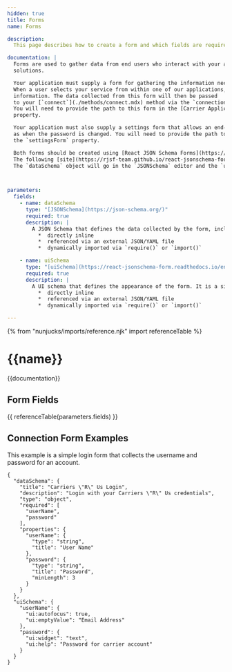 ```yaml
---
hidden: true
title: Forms
name: Forms

description:
  This page describes how to create a form and which fields are required.

documentation: |
  Forms are used to gather data from end users who interact with your application from within one of our e-commerce
  solutions.

  Your application must supply a form for gathering the information necessary to connect a user to your backend API or service.
  When a user selects your service from within one of our applications, your form will be presented to collect the requested
  information. The data collected from this form will then be passed
  to your [`connect`](./methods/connect.mdx) method via the `connectionFormData` parameter where you can use it to authenticate the user.
  You will need to provide the path to this form in the [Carrier Application definition](./carrier.mdx) file in the `connectionForm`
  property.

  Your application must also supply a settings form that allows an end-user to update their connection information, such
  as when the password is changed. You will need to provide the path to this form in the Carrier Application definition file in
  the `settingsForm` property.

  Both forms should be created using [React JSON Schema Forms](https://github.com/rjsf-team/react-jsonschema-form).
  The following [site](https://rjsf-team.github.io/react-jsonschema-form/) can be used to test and create your own forms.
  The `dataSchema` object will go in the `JSONSchema` editor and the `uiSchema` object will go in the `UISchema` editor.



parameters:
  fields:
    - name: dataSchema
      type: "[JSONSchema](https://json-schema.org/)"
      required: true
      description: |
        A JSON Schema that defines the data collected by the form, including its constraints. It is a single value that can be provided in multiple different ways.
          *  directly inline
          *  referenced via an external JSON/YAML file
          *  dynamically imported via `require()` or `import()`

    - name: uiSchema
      type: "[uiSchema](https://react-jsonschema-form.readthedocs.io/en/latest/api-reference/uiSchema/)"
      required: true
      description: |
        A UI schema that defines the appearance of the form. It is a single value that can be provided in multiple different ways.
          *  directly inline
          *  referenced via an external JSON/YAML file
          *  dynamically imported via `require()` or `import()`

---
```

{% from "nunjucks/imports/reference.njk" import referenceTable %}

{{name}}
===============================================
{{documentation}}


Form Fields
-----------------------------------------------
{{ referenceTable(parameters.fields) }}


Connection Form Examples
------------------
This example is a simple login form that collects the username and password for an account.
```json5
{
  "dataSchema": {
    "title": "Carriers \"R\" Us Login",
    "description": "Login with your Carriers \"R\" Us credentials",
    "type": "object",
    "required": [
      "userName",
      "password"
    ],
    "properties": {
      "userName": {
        "type": "string",
        "title": "User Name"
      },
      "password": {
        "type": "string",
        "title": "Password",
        "minLength": 3
      }
    }
  },
  "uiSchema": {
    "userName": {
      "ui:autofocus": true,
      "ui:emptyValue": "Email Address"
    },
    "password": {
      "ui:widget": "text",
      "ui:help": "Password for carrier account"
    }
  }
}
```
